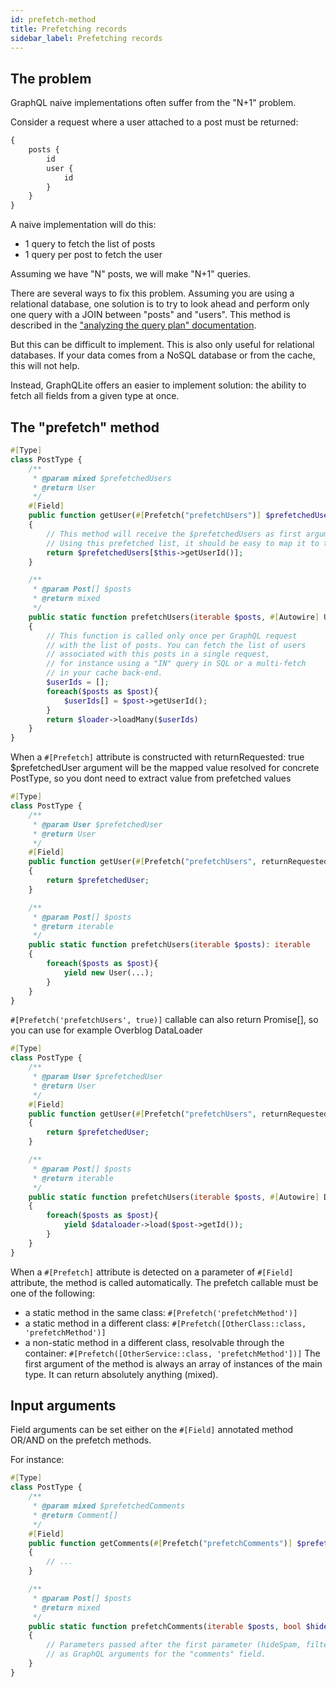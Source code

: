 ```yaml
---
id: prefetch-method
title: Prefetching records
sidebar_label: Prefetching records
---
```


## The problem

GraphQL naive implementations often suffer from the "N+1" problem.

Consider a request where a user attached to a post must be returned:

```graphql
{
    posts {
        id
        user {
            id
        }
    }
}
```

A naive implementation will do this:

- 1 query to fetch the list of posts
- 1 query per post to fetch the user

Assuming we have "N" posts, we will make "N+1" queries.

There are several ways to fix this problem.
Assuming you are using a relational database, one solution is to try to look
ahead and perform only one query with a JOIN between "posts" and "users".
This method is described in the ["analyzing the query plan" documentation](query-plan.mdx).

But this can be difficult to implement. This is also only useful for relational databases. If your data comes from a
NoSQL database or from the cache, this will not help.

Instead, GraphQLite offers an easier to implement solution: the ability to fetch all fields from a given type at once.

## The "prefetch" method

```php
#[Type]
class PostType {
    /**
     * @param mixed $prefetchedUsers
     * @return User
     */
    #[Field]
    public function getUser(#[Prefetch("prefetchUsers")] $prefetchedUsers): User
    {
        // This method will receive the $prefetchedUsers as first argument. This is the return value of the "prefetchUsers" method below.
        // Using this prefetched list, it should be easy to map it to the post
        return $prefetchedUsers[$this->getUserId()];
    }

    /**
     * @param Post[] $posts
     * @return mixed
     */
    public static function prefetchUsers(iterable $posts, #[Autowire] UserProvider $loader)
    {
        // This function is called only once per GraphQL request
        // with the list of posts. You can fetch the list of users
        // associated with this posts in a single request,
        // for instance using a "IN" query in SQL or a multi-fetch
        // in your cache back-end.
        $userIds = [];
        foreach($posts as $post){
            $userIds[] = $post->getUserId();
        }
        return $loader->loadMany($userIds)
    }
}
```

When a `#[Prefetch]` attribute is constructed with returnRequested: true $prefetchedUser argument will be the mapped
value resolved for concrete PostType, so you dont need to extract value from prefetched values

```php
#[Type]
class PostType {
    /**
     * @param User $prefetchedUser
     * @return User
     */
    #[Field]
    public function getUser(#[Prefetch("prefetchUsers", returnRequested: true)] $prefetchedUser): User
    {
        return $prefetchedUser;
    }

    /**
     * @param Post[] $posts
     * @return iterable
     */
    public static function prefetchUsers(iterable $posts): iterable
    {
        foreach($posts as $post){
            yield new User(...);
        }
    }
}
```


`#[Prefetch('prefetchUsers', true)]` callable can also return Promise[], so you can use for example Overblog DataLoader

```php
#[Type]
class PostType {
    /**
     * @param User $prefetchedUser
     * @return User
     */
    #[Field]
    public function getUser(#[Prefetch("prefetchUsers", returnRequested: true)] $prefetchedUser): User
    {
        return $prefetchedUser;
    }

    /**
     * @param Post[] $posts
     * @return iterable
     */
    public static function prefetchUsers(iterable $posts, #[Autowire] DataLoader $dataloader): iterable
    {
        foreach($posts as $post){
            yield $dataloader->load($post->getId());
        }
    }
}
```

When a `#[Prefetch]` attribute is detected on a parameter of `#[Field]` attribute, the method is called automatically.
The prefetch callable must be one of the following:
  - a static method in the same class: `#[Prefetch('prefetchMethod')]`
  - a static method in a different class: `#[Prefetch([OtherClass::class, 'prefetchMethod')]`
  - a non-static method in a different class, resolvable through the container: `#[Prefetch([OtherService::class, 'prefetchMethod'])]`
The first argument of the method is always an array of instances of the main type. It can return absolutely anything (mixed).

## Input arguments

Field arguments can be set either on the `#[Field]` annotated method OR/AND on the prefetch methods.

For instance:

```php
#[Type]
class PostType {
    /**
     * @param mixed $prefetchedComments
     * @return Comment[]
     */
    #[Field]
    public function getComments(#[Prefetch("prefetchComments")] $prefetchedComments): array
    {
        // ...
    }

    /**
     * @param Post[] $posts
     * @return mixed
     */
    public static function prefetchComments(iterable $posts, bool $hideSpam, int $filterByScore)
    {
        // Parameters passed after the first parameter (hideSpam, filterByScore...) are automatically exposed
        // as GraphQL arguments for the "comments" field.
    }
}
```

